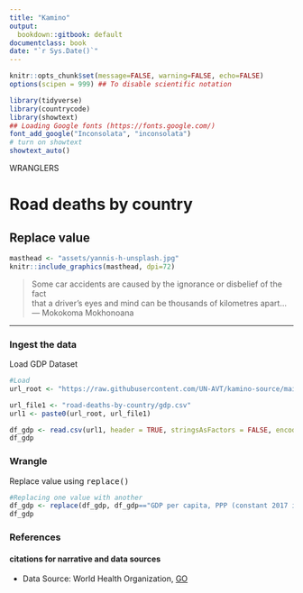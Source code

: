 ```yaml
---
title: "Kamino"
output:
  bookdown::gitbook: default
documentclass: book
date: "`r Sys.Date()`"
---
```


```r

knitr::opts_chunk$set(message=FALSE, warning=FALSE, echo=FALSE)
options(scipen = 999) ## To disable scientific notation

library(tidyverse)
library(countrycode)
library(showtext)
## Loading Google fonts (https://fonts.google.com/)
font_add_google("Inconsolata", "inconsolata")
# turn on showtext
showtext_auto()

```

WRANGLERS 

# Road deaths by country
## Replace value

```r

masthead <- "assets/yannis-h-unsplash.jpg"
knitr::include_graphics(masthead, dpi=72)

```


> Some car accidents are caused by the ignorance or disbelief of the fact\
  that a driver’s eyes and mind can be thousands of kilometres apart...\
--- Mokokoma Mokhonoana\

***


### Ingest the data

Load GDP Dataset 

```r

#Load
url_root <- "https://raw.githubusercontent.com/UN-AVT/kamino-source/main/sources/0-shared/data/"

url_file1 <- "road-deaths-by-country/gdp.csv"
url1 <- paste0(url_root, url_file1)

df_gdp <- read.csv(url1, header = TRUE, stringsAsFactors = FALSE, encoding = "UTF-8")
df_gdp

```
### Wrangle

Replace value using <kbd>replace()</kbd>

```r

#Replacing one value with another 
df_gdp <- replace(df_gdp, df_gdp=="GDP per capita, PPP (constant 2017 international $)", "GDP")
df_gdp

```
### References
#### citations for narrative and data sources

* Data Source: World Health Organization, [GO](https://apps.who.int/gho/data/node.main.A997){target="_blank"}
